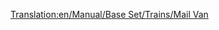 [[Translation:en/Manual/Base Set/Trains/Mail Van]]
{{en/Notices/Carriages}}

 <div id="aflknwerkamfs" style="overflow:auto;height:5px;"></div>